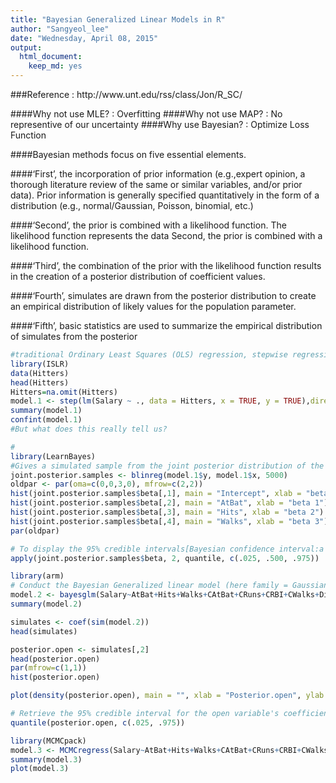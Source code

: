 ```yaml
---
title: "Bayesian Generalized Linear Models in R"
author: "Sangyeol_lee"
date: "Wednesday, April 08, 2015"
output:
  html_document:
    keep_md: yes
---
```

###Reference : http://www.unt.edu/rss/class/Jon/R_SC/

####Why not use MLE? : Overfitting
####Why not use MAP? : No representive of our uncertainty
####Why use Bayesian? : Optimize Loss Function

####Bayesian methods focus on five essential elements.

####'First', the incorporation of prior information (e.g.,expert opinion, a thorough literature review of the same or similar variables, and/or prior data). Prior information is generally specified quantitatively in the form of a distribution (e.g., normal/Gaussian, Poisson, binomial, etc.) 

####'Second', the prior is combined with a likelihood function. The likelihood function represents the data Second, the prior is combined with a likelihood function. 

####'Third', the combination of the prior with the likelihood function results in the creation of a posterior distribution of coefficient values.

####'Fourth', simulates are drawn from the posterior distribution to create an empirical distribution of likely values for the population parameter.

####'Fifth', basic statistics are used to summarize the empirical distribution of simulates from the posterior


```r
#traditional Ordinary Least Squares (OLS) regression, stepwise regression
library(ISLR)
data(Hitters)
head(Hitters)
Hitters=na.omit(Hitters)
model.1 <- step(lm(Salary ~ ., data = Hitters, x = TRUE, y = TRUE),direction="backward")
summary(model.1)
confint(model.1)
#But what does this really tell us?
```

```r
#
library(LearnBayes)
#Gives a simulated sample from the joint posterior distribution of the regression vector and the error standard deviation for a linear regression model with a noninformative
joint.posterior.samples <- blinreg(model.1$y, model.1$x, 5000)
oldpar <- par(oma=c(0,0,3,0), mfrow=c(2,2))
hist(joint.posterior.samples$beta[,1], main = "Intercept", xlab = "beta 0")
hist(joint.posterior.samples$beta[,2], main = "AtBat", xlab = "beta 1")
hist(joint.posterior.samples$beta[,3], main = "Hits", xlab = "beta 2")
hist(joint.posterior.samples$beta[,4], main = "Walks", xlab = "beta 3")
par(oldpar)
```

```r
# To display the 95% credible intervals[Bayesian confidence interval:a posterior probability distribution used for interval estimation] (and medians) from the distributions, use an 'apply' function. 
apply(joint.posterior.samples$beta, 2, quantile, c(.025, .500, .975))
```

```r
library(arm)
# Conduct the Bayesian Generalized linear model (here family = Gaussian, as is default).
model.2 <- bayesglm(Salary~AtBat+Hits+Walks+CAtBat+CRuns+CRBI+CWalks+Division+PutOuts+Assists, family = "gaussian", data = Hitters, prior.scale=Inf, prior.df=Inf)
summary(model.2)
```

```r
simulates <- coef(sim(model.2))
head(simulates)

posterior.open <- simulates[,2]
head(posterior.open)
par(mfrow=c(1,1))
hist(posterior.open)

plot(density(posterior.open), main = "", xlab = "Posterior.open", ylab = "Density")

# Retrieve the 95% credible interval for the open variable's coefficient.
quantile(posterior.open, c(.025, .975))
```

```r
library(MCMCpack)
model.3 <- MCMCregress(Salary~AtBat+Hits+Walks+CAtBat+CRuns+CRBI+CWalks+Division+PutOuts+Assists, data = Hitters, burnin = 3000, mcmc = 10000, verbose = 1000, seed = NA, beta.start = NA)
summary(model.3)
plot(model.3)
```
